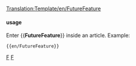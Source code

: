 <noinclude>
[[Translation:Template/en/FutureFeature]]
</noinclude>
{{en/Ambox| type  = notice
| image = Current event.png
| text  = <strong>Under Development</strong><br>This feature is currently '''under development''', and is not currently available in a stable build of OpenTTD nor the [[Main/en/Nightly build|nightly build]].
}}<noinclude>

==== usage====
Enter <nowiki>{{</nowiki>'''FutureFeature'''<nowiki>}}</nowiki> inside an article. Example:
<pre>{{en/FutureFeature}}</pre>

[[Category:en/Templates|F]][[Category:en/Message boxes|F]]</noinclude>